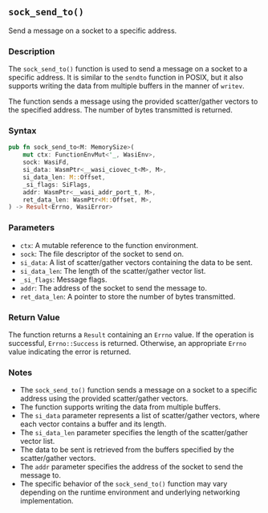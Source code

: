 ## `sock_send_to()`

Send a message on a socket to a specific address.

### Description

The `sock_send_to()` function is used to send a message on a socket to a specific address. It is similar to the `sendto` function in POSIX, but it also supports writing the data from multiple buffers in the manner of `writev`.

The function sends a message using the provided scatter/gather vectors to the specified address. The number of bytes transmitted is returned.

### Syntax

```rust
pub fn sock_send_to<M: MemorySize>(
    mut ctx: FunctionEnvMut<'_, WasiEnv>,
    sock: WasiFd,
    si_data: WasmPtr<__wasi_ciovec_t<M>, M>,
    si_data_len: M::Offset,
    _si_flags: SiFlags,
    addr: WasmPtr<__wasi_addr_port_t, M>,
    ret_data_len: WasmPtr<M::Offset, M>,
) -> Result<Errno, WasiError>
```

### Parameters

- `ctx`: A mutable reference to the function environment.
- `sock`: The file descriptor of the socket to send on.
- `si_data`: A list of scatter/gather vectors containing the data to be sent.
- `si_data_len`: The length of the scatter/gather vector list.
- `_si_flags`: Message flags.
- `addr`: The address of the socket to send the message to.
- `ret_data_len`: A pointer to store the number of bytes transmitted.

### Return Value

The function returns a `Result` containing an `Errno` value. If the operation is successful, `Errno::Success` is returned. Otherwise, an appropriate `Errno` value indicating the error is returned.

### Notes

- The `sock_send_to()` function sends a message on a socket to a specific address using the provided scatter/gather vectors.
- The function supports writing the data from multiple buffers.
- The `si_data` parameter represents a list of scatter/gather vectors, where each vector contains a buffer and its length.
- The `si_data_len` parameter specifies the length of the scatter/gather vector list.
- The data to be sent is retrieved from the buffers specified by the scatter/gather vectors.
- The `addr` parameter specifies the address of the socket to send the message to.
- The specific behavior of the `sock_send_to()` function may vary depending on the runtime environment and underlying networking implementation.
